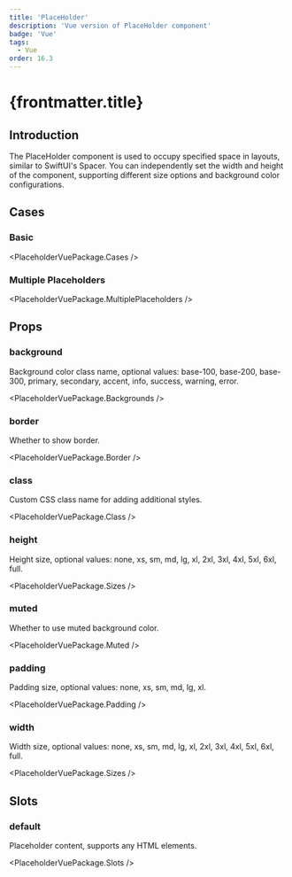 ```yaml
---
title: 'PlaceHolder'
description: 'Vue version of PlaceHolder component'
badge: 'Vue'
tags:
  - Vue
order: 16.3
---
```



# {frontmatter.title}

## Introduction

The PlaceHolder component is used to occupy specified space in layouts, similar to SwiftUI's Spacer. You can independently set the width and height of the component, supporting different size options and background color configurations.

## Cases

### Basic

<PlaceholderVuePackage.Cases />

### Multiple Placeholders

<PlaceholderVuePackage.MultiplePlaceholders />

## Props

### background

Background color class name, optional values: base-100, base-200, base-300, primary, secondary, accent, info, success, warning, error.

<PlaceholderVuePackage.Backgrounds />

### border

Whether to show border.

<PlaceholderVuePackage.Border />

### class

Custom CSS class name for adding additional styles.

<PlaceholderVuePackage.Class />

### height

Height size, optional values: none, xs, sm, md, lg, xl, 2xl, 3xl, 4xl, 5xl, 6xl, full.

<PlaceholderVuePackage.Sizes />

### muted

Whether to use muted background color.

<PlaceholderVuePackage.Muted />

### padding

Padding size, optional values: none, xs, sm, md, lg, xl.

<PlaceholderVuePackage.Padding />

### width

Width size, optional values: none, xs, sm, md, lg, xl, 2xl, 3xl, 4xl, 5xl, 6xl, full.

<PlaceholderVuePackage.Sizes />

## Slots

### default

Placeholder content, supports any HTML elements.

<PlaceholderVuePackage.Slots />
